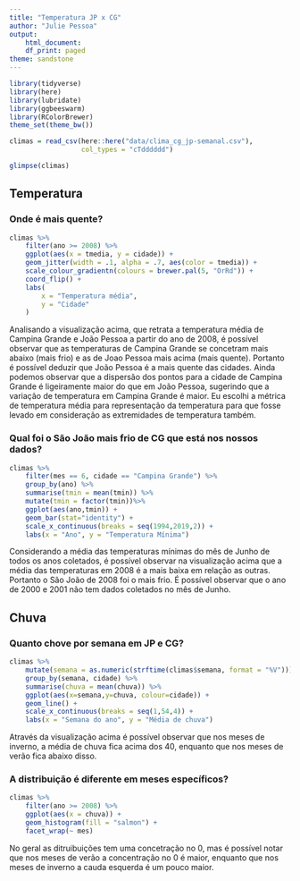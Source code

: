```yaml
---
title: "Temperatura JP x CG"
author: "Julie Pessoa"
output:
    html_document:
    df_print: paged
theme: sandstone
---
```


```r
library(tidyverse)
library(here)
library(lubridate)
library(ggbeeswarm)
library(RColorBrewer)
theme_set(theme_bw())
```

```r
climas = read_csv(here::here("data/clima_cg_jp-semanal.csv"), 
                  col_types = "cTdddddd")

glimpse(climas)
```

## Temperatura

### Onde é mais quente?
```r
climas %>%
    filter(ano >= 2008) %>% 
    ggplot(aes(x = tmedia, y = cidade)) + 
    geom_jitter(width = .1, alpha = .7, aes(color = tmedia)) + 
    scale_colour_gradientn(colours = brewer.pal(5, "OrRd")) +
    coord_flip() +
    labs(
        x = "Temperatura média",
        y = "Cidade"
    )
```

Analisando a visualização acima, que retrata a temperatura média de Campina Grande e João Pessoa a partir do ano de 2008, é possível observar que as temperaturas de Campina Grande se concetram mais abaixo (mais frio) e as de Joao Pessoa mais acima (mais quente). Portanto é possível deduzir que João Pessoa é a mais quente das cidades. Ainda podemos observar que a dispersão dos pontos para a cidade de Campina Grande é ligeiramente maior do que em João Pessoa, sugerindo que a variação de temperatura em Campina Grande é maior.
Eu escolhi a métrica de temperatura média para representação da temperatura para que fosse levado em consideração as extremidades de temperatura também.


### Qual foi o São João  mais frio de CG que está nos nossos dados?
```r
climas %>%
    filter(mes == 6, cidade == "Campina Grande") %>%
    group_by(ano) %>%
    summarise(tmin = mean(tmin)) %>%
    mutate(tmin = factor(tmin))%>%
    ggplot(aes(ano,tmin)) + 
    geom_bar(stat="identity") +
    scale_x_continuous(breaks = seq(1994,2019,2)) +
    labs(x = "Ano", y = "Temperatura Mínima")
```

Considerando a média das temperaturas mínimas do mês de Junho de todos os anos coletados, é possível observar na visualização acima que a média das temperaturas em 2008 é a mais baixa em relação as outras. Portanto o São João de 2008 foi o mais frio.
É possível observar que o ano de 2000 e 2001 não tem dados coletados no mês de Junho.


## Chuva

### Quanto chove por semana em JP e CG?
```r
climas %>%
    mutate(semana = as.numeric(strftime(climas$semana, format = "%V"))) %>%
    group_by(semana, cidade) %>%
    summarise(chuva = mean(chuva)) %>%
    ggplot(aes(x=semana,y=chuva, colour=cidade)) + 
    geom_line() +
    scale_x_continuous(breaks = seq(1,54,4)) +
    labs(x = "Semana do ano", y = "Média de chuva")
```

Através da visualização acima é possível observar que nos meses de inverno, a média de chuva fica acima dos 40, enquanto que nos meses de verão fica abaixo disso.


### A distribuição é diferente em meses específicos? 
```r
climas %>%
    filter(ano >= 2008) %>% 
    ggplot(aes(x = chuva)) + 
    geom_histogram(fill = "salmon") + 
    facet_wrap(~ mes)
```

No geral as ditruibuições tem uma concetração no 0, mas é possível notar que nos meses de verão a concentração no 0 é maior, enquanto que nos meses de inverno a cauda esquerda é um pouco maior.